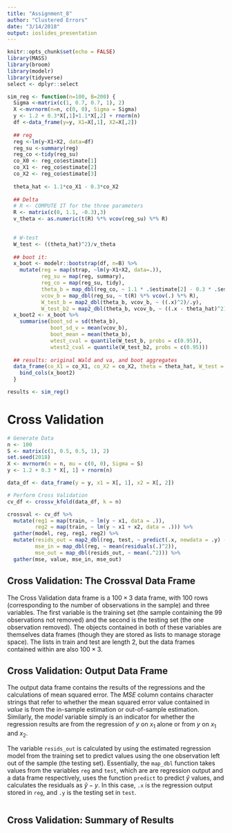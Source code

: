 ```yaml
---
title: "Assignment_8"
author: "Clustered Errors"
date: "3/14/2018"
output: ioslides_presentation
---
```


```r
knitr::opts_chunk$set(echo = FALSE)
library(MASS)
library(broom)
library(modelr)
library(tidyverse)
select <- dplyr::select
```

```r
sim_reg <- function(n=100, B=200) {
  Sigma <-matrix(c(1, 0.7, 0.7, 1), 2)
  X <-mvrnorm(n=n, c(0, 0), Sigma = Sigma)
  y <- 1.2 + 0.3*X[,1]+1.1*X[,2] + rnorm(n)
  df <-data_frame(y=y, X1=X[,1], X2=X[,2])
  
  ## reg
  reg <-lm(y~X1+X2, data=df)
  reg_su <-summary(reg)
  reg_co <-tidy(reg_su)
  co_X0 <- reg_co$estimate[1]
  co_X1 <- reg_co$estimate[2]
  co_X2 <- reg_co$estimate[3]
  
  theta_hat <- 1.1*co_X1 - 0.3*co_X2
  
  ## Delta
  # R <- COMPUTE IT for the three parameters
  R <- matrix(c(0, 1.1, -0.3),3)
  v_theta <- as.numeric(t(R) %*% vcov(reg_su) %*% R)

  
  # W-test
  W_test <- ((theta_hat)^2)/v_theta
  
  ## boot it:
  x_boot <- modelr::bootstrap(df, n=B) %>% 
    mutate(reg = map(strap, ~lm(y~X1+X2, data=.)),
           reg_su = map(reg, summary),
           reg_co = map(reg_su, tidy),
           theta_b = map_dbl(reg_co, ~ 1.1 * .$estimate[2] - 0.3 * .$estimate[3]),
           vcov_b = map_dbl(reg_su, ~ t(R) %*% vcov(.) %*% R),
           W_test_b = map2_dbl(theta_b, vcov_b, ~ ((.x)^2)/.y),
           W_test_b2 = map2_dbl(theta_b, vcov_b, ~ ((.x - theta_hat)^2)/.y))
  x_boot2 <- x_boot %>% 
    summarise(boot_sd = sd(theta_b),
              boot_sd_v = mean(vcov_b),
              boot_mean = mean(theta_b),
              wtest_cval = quantile(W_test_b, probs = c(0.95)),
              wtest2_cval = quantile(W_test_b2, probs = c(0.95)))
  
  ## results: original Wald and va, and boot aggregates
  data_frame(co_X1 = co_X1, co_X2 = co_X2, theta = theta_hat, W_test = W_test, var = v_theta) %>% 
    bind_cols(x_boot2)
  }
```

```r
results <- sim_reg()
```


# Cross Validation

```r
# Generate Data
n <- 100
S <- matrix(c(1, 0.5, 0.5, 1), 2)
set.seed(2018)
X <- mvrnorm(n = n, mu = c(0, 0), Sigma = S)
y <- 1.2 + 0.3 * X[, 1] + rnorm(n)

data_df <- data_frame(y = y, x1 = X[, 1], x2 = X[, 2])

# Perform Cross Validation
cv_df <- crossv_kfold(data_df, k = n)

crossval <- cv_df %>%
  mutate(reg1 = map(train, ~ lm(y ~ x1, data = .)),
         reg2 = map(train, ~ lm(y ~ x1 + x2, data = .))) %>%
  gather(model, reg, reg1, reg2) %>%
  mutate(resids_out = map2_dbl(reg, test, ~ predict(.x, newdata = .y) - as_data_frame(.y)$y),
         mse_in = map_dbl(reg, ~ mean(residuals(.)^2)),
         mse_out = map_dbl(resids_out, ~ mean(.^2))) %>%
  gather(mse, value, mse_in, mse_out)
```

## Cross Validation: The Crossval Data Frame

The Cross Validation data frame is a $100 \times 3$ data frame, with 100 rows (corresponding to the number of observations in the sample) and three variables. The first variable is the training set (the sample containing the 99 observations not removed) and the second is the testing set (the one observation removed). The objects contained in both of these variables are themselves data frames (though they are stored as lists to manage storage space). The lists in train and test are length 2, but the data frames contained within are also $100 \times 3$. 

## Cross Validation: Output Data Frame

The output data frame contains the results of the regressions and the calculations of mean squared error. The _MSE_ column contains character strings that refer to whether the mean squared error value contained in _value_ is from the in-sample estimation or out-of-sample estimation. Similarly, the _model_ variable simply is an indicator for whether the regression results are from the regression of $y$ on $x_1$ alone or from $y$ on $x_1$ and $x_2$. 

The variable `resids_out` is calculated by using the estimated regression model from the training set to predict values using the one observation left out of the sample (the testing set). Essentially, the `map_dbl` function takes values from the variables `reg` and `test`, which are are regression output and a data frame respectively, uses the function `predict` to predict $\hat{y}$ values, and calculates the residuals as $\hat{y} - y$. In this case, `.x` is the regression output stored in `reg`, and `.y` is the testing set in `test`. 

```r

```


## Cross Validation: Summary of Results


